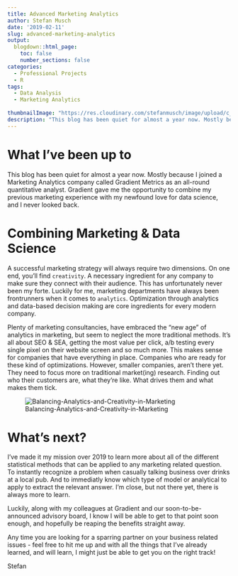 ```yaml
---
title: Advanced Marketing Analytics
author: Stefan Musch
date: '2019-02-11'
slug: advanced-marketing-analytics
output:
  blogdown::html_page:
    toc: false
    number_sections: false
categories:
  - Professional Projects
  - R
tags:
  - Data Analysis
  - Marketing Analytics
  
thumbnailImage: "https://res.cloudinary.com/stefanmusch/image/upload/c_lpad,h_342,w_322/v1549877864/thumbnail/MktResearch_2.png"
description: "This blog has been quiet for almost a year now. Mostly because I joined a Marketing Analytics company called Gradient Metrics as an all-round quantitative analyst. Gradient gave me the opportunity to combine my previous marketing experience with my newfound love for data science, and I never looked back."
---
```


# What I've been up to

This blog has been quiet for almost a year now. Mostly because I joined a Marketing Analytics company called Gradient Metrics as an all-round quantitative analyst. Gradient gave me the opportunity to combine my previous marketing experience with my newfound love for data science, and I never looked back.

# Combining Marketing & Data Science

A successful marketing strategy will always require two dimensions. On one end, you'll find `creativity`. A necessary ingredient for any company to make sure they connect with their audience. This has unfortunately never been my forte. Luckily for me, marketing departments have always been frontrunners when it comes to `analytics`. Optimization through analytics and data-based decision making are core ingredients for every modern company. 

Plenty of marketing consultancies, have embraced the "new age" of analytics in marketing, but seem to neglect the more traditional methods. It's all about SEO & SEA, getting the most value per click, a/b testing every single pixel on their website screen and so much more. This makes sense for companies that have everything in place. Companies who are ready for these kind of optimizations. However, smaller companies, aren't there yet. They need to focus more on traditional market(ing) research. Finding out who their customers are, what they're like. What drives them and what makes them tick. 
  
  
![Balancing-Analytics-and-Creativity-in-Marketing](https://res.cloudinary.com/stefanmusch/image/upload/c_scale,h_1000,w_2500/v1549880075/Regular/Balancing-Analytics-and-Creativity-in-Marketing.jpg)

# What's next?


I've made it my mission over 2019 to learn more about all of the different statistical methods that can be applied to any marketing related question. To instantly recognize a problem when casually talking business over drinks at a local pub. And to immediatly know which type of model or analytical to apply to extract the relevant answer. I'm close, but not there yet, there is always more to learn.

Luckily, along with my colleagues at Gradient and our soon-to-be-announced advisory board, I know I will be able to get to that point soon enough, and hopefully be reaping the benefits straight away.

Any time you are looking for a sparring partner on your business related issues - feel free to hit me up and with all the things that I've already learned, and will learn, I might just be able to get you on the right track!

Stefan
